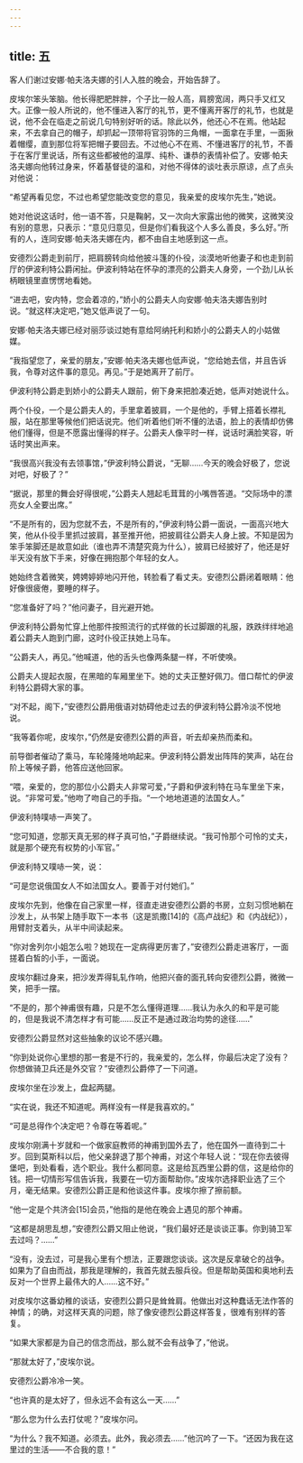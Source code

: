 ```yaml
---
---
---
```

title: 五
---




客人们谢过安娜·帕夫洛夫娜的引人入胜的晚会，开始告辞了。

皮埃尔笨头笨脑。他长得肥肥胖胖，个子比一般人高，肩膀宽阔，两只手又红又大。正像一般人所说的，他不懂进入客厅的礼节，更不懂离开客厅的礼节，也就是说，他不会在临走之前说几句特别好听的话。除此以外，他还心不在焉。他站起来，不去拿自己的帽子，却抓起一顶带将官羽饰的三角帽，一面拿在手里，一面揪着帽缨，直到那位将军把帽子要回去。不过他心不在焉、不懂进客厅的礼节，不善于在客厅里说话，所有这些都被他的温厚、纯朴、谦恭的表情补偿了。安娜·帕夫洛夫娜向他转过身来，怀着基督徒的温和，对他不得体的谈吐表示原谅，点了点头对他说：

“希望再看见您，不过也希望您能改变您的意见，我亲爱的皮埃尔先生，”她说。

她对他说这话时，他一语不答，只是鞠躬，又一次向大家露出他的微笑，这微笑没有别的意思，只表示：“意见归意见，但是你们看我这个人多么善良，多么好。”所有的人，连同安娜·帕夫洛夫娜在内，都不由自主地感到这一点。

安德烈公爵走到前厅，把肩膀转向给他披斗篷的仆役，淡漠地听他妻子和也走到前厅的伊波利特公爵闲扯。伊波利特站在怀孕的漂亮的公爵夫人身旁，一个劲儿从长柄眼镜里直愣愣地看她。

“进去吧，安内特，您会着凉的，”娇小的公爵夫人向安娜·帕夫洛夫娜告别时说。“就这样决定吧，”她又低声说了一句。

安娜·帕夫洛夫娜已经对丽莎谈过她有意给阿纳托利和娇小的公爵夫人的小姑做媒。

“我指望您了，亲爱的朋友，”安娜·帕夫洛夫娜也低声说，“您给她去信，并且告诉我，令尊对这件事的意见。再见。”于是她离开了前厅。

伊波利特公爵走到娇小的公爵夫人跟前，俯下身来把脸凑近她，低声对她说什么。

两个仆役，一个是公爵夫人的，手里拿着披肩，一个是他的，手臂上搭着长襟礼服，站在那里等候他们把话说完。他们听着他们听不懂的法语，脸上的表情却仿佛他们懂得，但是不愿露出懂得的样子。公爵夫人像平时一样，说话时满脸笑容，听话时笑出声来。

“我很高兴我没有去领事馆，”伊波利特公爵说，“无聊……今天的晚会好极了，您说对吧，好极了？”

“据说，那里的舞会好得很呢，”公爵夫人翘起毛茸茸的小嘴唇答道。“交际场中的漂亮女人全要出席。”

“不是所有的，因为您就不去，不是所有的，”伊波利特公爵一面说，一面高兴地大笑，他从仆役手里抓过披肩，甚至推开他，把披肩往公爵夫人身上披。不知是因为笨手笨脚还是故意如此（谁也弄不清楚究竟为什么），披肩已经披好了，他还是好半天没有放下手来，好像在拥抱那个年轻的女人。

她始终含着微笑，娉娉婷婷地闪开他，转脸看了看丈夫。安德烈公爵闭着眼睛：他好像很疲倦，要睡的样子。

“您准备好了吗？”他问妻子，目光避开她。

伊波利特公爵匆忙穿上他那件按照流行的式样做的长过脚跟的礼服，跌跌绊绊地追着公爵夫人跑到门廊，这时仆役正扶她上马车。

“公爵夫人，再见。”他喊道，他的舌头也像两条腿一样，不听使唤。

公爵夫人提起衣服，在黑暗的车厢里坐下。她的丈夫正整好佩刀。借口帮忙的伊波利特公爵碍大家的事。

“对不起，阁下，”安德烈公爵用俄语对妨碍他走过去的伊波利特公爵冷淡不悦地说。

“我等着你呢，皮埃尔，”仍然是安德烈公爵的声音，听去却亲热而柔和。

前导御者催动了乘马，车轮隆隆地响起来。伊波利特公爵发出阵阵的笑声，站在台阶上等候子爵，他答应送他回家。

“喂，亲爱的，您的那位小公爵夫人非常可爱，”子爵和伊波利特在马车里坐下来，说。“非常可爱。”他吻了吻自己的手指。“一个地地道道的法国女人。”

伊波利特噗哧一声笑了。

“您可知道，您那天真无邪的样子真可怕，”子爵继续说。“我可怜那个可怜的丈夫，就是那个硬充有权势的小军官。”

伊波利特又噗哧一笑，说：

“可是您说俄国女人不如法国女人。要善于对付她们。”

皮埃尔先到，他像在自己家里一样，径直走进安德烈公爵的书房，立刻习惯地躺在沙发上，从书架上随手取下一本书（这是凯撒[14]的《高卢战纪》和《内战纪》），用臂肘支着头，从半中间读起来。

“你对舍列尔小姐怎么啦？她现在一定病得更厉害了，”安德烈公爵走进客厅，一面搓着白皙的小手，一面说。

皮埃尔翻过身来，把沙发弄得轧轧作响，他把兴奋的面孔转向安德烈公爵，微微一笑，把手一摆。

“不是的，那个神甫很有趣，只是不怎么懂得道理……我认为永久的和平是可能的，但是我说不清怎样才有可能……反正不是通过政治均势的途径……”

安德烈公爵显然对这些抽象的议论不感兴趣。

“你到处说你心里想的那一套是不行的，我亲爱的，怎么样，你最后决定了没有？你想做骑卫兵还是外交官？”安德烈公爵停了一下问道。

皮埃尔坐在沙发上，盘起两腿。

“实在说，我还不知道呢。两样没有一样是我喜欢的。”

“可是总得作个决定吧？令尊在等着呢。”

皮埃尔刚满十岁就和一个做家庭教师的神甫到国外去了，他在国外一直待到二十岁。回到莫斯科以后，他父亲辞退了那个神甫，对这个年轻人说：“现在你去彼得堡吧，到处看看，选个职业。我什么都同意。这是给瓦西里公爵的信，这是给你的钱。把一切情形写信告诉我，我要在一切方面帮助你。”皮埃尔选择职业选了三个月，毫无结果。安德烈公爵正是和他谈这件事。皮埃尔擦了擦前额。

“他一定是个共济会[15]会员，”他指的是他在晚会上遇见的那个神甫。

“这都是胡思乱想，”安德烈公爵又阻止他说，“我们最好还是谈谈正事。你到骑卫军去过吗？……”

“没有，没去过，可是我心里有个想法，正要跟您谈谈。这次是反拿破仑的战争。如果为了自由而战，那我是理解的，我首先就去服兵役。但是帮助英国和奥地利去反对一个世界上最伟大的人……这不好。”

对皮埃尔这番幼稚的谈话，安德烈公爵只是耸耸肩。他做出对这种蠢话无法作答的神情；的确，对这样天真的问题，除了像安德烈公爵这样答复，很难有别样的答复。

“如果大家都是为自己的信念而战，那么就不会有战争了，”他说。

“那就太好了，”皮埃尔说。

安德烈公爵冷冷一笑。

“也许真的是太好了，但永远不会有这么一天……”

“那么您为什么去打仗呢？”皮埃尔问。

“为什么？我不知道。必须去。此外，我必须去……”他沉吟了一下。“还因为我在这里过的生活——不合我的意！”